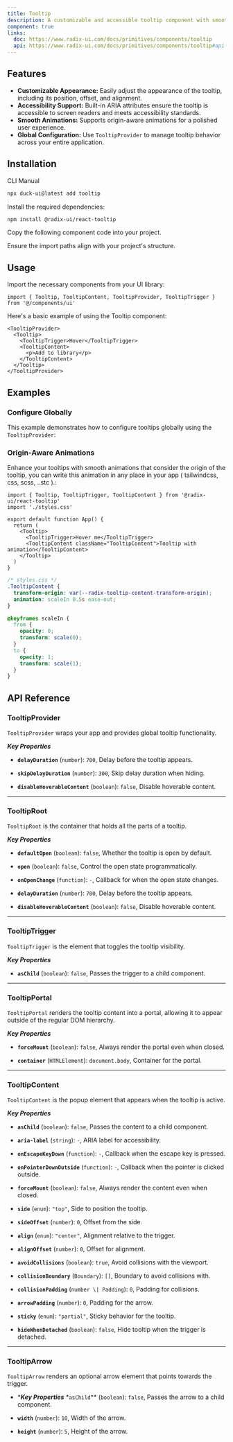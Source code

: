 ```yaml
---
title: Tooltip
description: A customizable and accessible tooltip component with smooth animations and global configuration options.
component: true
links:
  doc: https://www.radix-ui.com/docs/primitives/components/tooltip
  api: https://www.radix-ui.com/docs/primitives/components/tooltip#api-reference
---
```


<ComponentPreview
  name="tooltip-main"
  description="tooltip"
/>

## Features

- **Customizable Appearance:** Easily adjust the appearance of the tooltip, including its position, offset, and alignment.
- **Accessibility Support:** Built-in ARIA attributes ensure the tooltip is accessible to screen readers and meets accessibility standards.
- **Smooth Animations:** Supports origin-aware animations for a polished user experience.
- **Global Configuration:** Use `TooltipProvider` to manage tooltip behavior across your entire application.

## Installation

<Tabs defaultValue="cli">

<TabsList>
  <TabsTrigger value="cli">CLI</TabsTrigger>
  <TabsTrigger value="manual">Manual</TabsTrigger>
</TabsList>

<TabsContent value="cli">

```bash
npx duck-ui@latest add tooltip
```

</TabsContent>

<TabsContent value="manual">

<Steps>

<Step>Install the required dependencies:</Step>

```bash
npm install @radix-ui/react-tooltip
```

<Step>Copy the following component code into your project.</Step>

<ComponentSource name="tooltip" />

<Step>Ensure the import paths align with your project's structure.</Step>

</Steps>

</TabsContent>

</Tabs>

## Usage

Import the necessary components from your UI library:

```tsx
import { Tooltip, TooltipContent, TooltipProvider, TooltipTrigger } from '@/components/ui'
```

Here's a basic example of using the Tooltip component:

```tsx
<TooltipProvider>
  <Tooltip>
    <TooltipTrigger>Hover</TooltipTrigger>
    <TooltipContent>
      <p>Add to library</p>
    </TooltipContent>
  </Tooltip>
</TooltipProvider>
```

## Examples

### Configure Globally

This example demonstrates how to configure tooltips globally using the `TooltipProvider`:

<ComponentPreview
  name="tooltip-2"
  description="tooltip"
/>

### Origin-Aware Animations

Enhance your tooltips with smooth animations that consider the origin of the tooltip, you can write
this animation in any place in your app ( tailwindcss, css, scss, ..stc ).:

```tsx
import { Tooltip, TooltipTrigger, TooltipContent } from '@radix-ui/react-tooltip'
import './styles.css'

export default function App() {
  return (
    <Tooltip>
      <TooltipTrigger>Hover me</TooltipTrigger>
      <TooltipContent className="TooltipContent">Tooltip with animation</TooltipContent>
    </Tooltip>
  )
}
```

```css
/* styles.css */
.TooltipContent {
  transform-origin: var(--radix-tooltip-content-transform-origin);
  animation: scaleIn 0.5s ease-out;
}

@keyframes scaleIn {
  from {
    opacity: 0;
    transform: scale(0);
  }
  to {
    opacity: 1;
    transform: scale(1);
  }
}
```

## API Reference

### TooltipProvider

`TooltipProvider` wraps your app and provides global tooltip functionality.

**_Key Properties_**

- **`delayDuration`** (`number`): `700`, Delay before the tooltip appears.

- **`skipDelayDuration`** (`number`): `300`, Skip delay duration when hiding.

- **`disableHoverableContent`** (`boolean`): `false`, Disable hoverable content.

---

### TooltipRoot

`TooltipRoot` is the container that holds all the parts of a tooltip.

**_Key Properties_**

- **`defaultOpen`** (`boolean`): `false`, Whether the tooltip is open by default.

- **`open`** (`boolean`): `false`, Control the open state programmatically.

- **`onOpenChange`** (`function`): `-`, Callback for when the open state changes.

- **`delayDuration`** (`number`): `700`, Delay before the tooltip appears.

- **`disableHoverableContent`** (`boolean`): `false`, Disable hoverable content.

---

### TooltipTrigger

`TooltipTrigger` is the element that toggles the tooltip visibility.

**_Key Properties_**

- **`asChild`** (`boolean`): `false`, Passes the trigger to a child component.

---

### TooltipPortal

`TooltipPortal` renders the tooltip content into a portal, allowing it to appear outside of the regular DOM hierarchy.

**_Key Properties_**

- **`forceMount`** (`boolean`): `false`, Always render the portal even when closed.

- **`container`** (`HTMLElement`): `document.body`, Container for the portal.

---

### TooltipContent

`TooltipContent` is the popup element that appears when the tooltip is active.

**_Key Properties_**

- **`asChild`** (`boolean`): `false`, Passes the content to a child component.

- **`aria-label`** (`string`): `-`, ARIA label for accessibility.

- **`onEscapeKeyDown`** (`function`): `-`, Callback when the escape key is pressed.

- **`onPointerDownOutside`** (`function`): `-`, Callback when the pointer is clicked outside.

- **`forceMount`** (`boolean`): `false`, Always render the content even when closed.

- **`side`** (`enum`): `"top"`, Side to position the tooltip.

- **`sideOffset`** (`number`): `0`, Offset from the side.

- **`align`** (`enum`): `"center"`, Alignment relative to the trigger.

- **`alignOffset`** (`number`): `0`, Offset for alignment.

- **`avoidCollisions`** (`boolean`): `true`, Avoid collisions with the viewport.

- **`collisionBoundary`** (`Boundary`): `[]`, Boundary to avoid collisions with.

- **`collisionPadding`** (`number \| Padding`): `0`, Padding for collisions.

- **`arrowPadding`** (`number`): `0`, Padding for the arrow.

- **`sticky`** (`enum`): `"partial"`, Sticky behavior for the tooltip.

- **`hideWhenDetached`** (`boolean`): `false`, Hide tooltip when the trigger is detached.

---

### TooltipArrow

`TooltipArrow` renders an optional arrow element that points towards the trigger.

- \***_Key Properties_** \*`asChild`\*\* (`boolean`): `false`, Passes the arrow to a child component.

- **`width`** (`number`): `10`, Width of the arrow.

- **`height`** (`number`): `5`, Height of the arrow.
